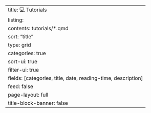 ---
title: 💻 Tutorials
listing:
  contents: tutorials/*.qmd
  sort: "title"
  type: grid
  categories: true
  sort-ui: true
  filter-ui: true
  fields: [categories, title, date, reading-time, description]
  feed: false
page-layout: full
title-block-banner: false
---